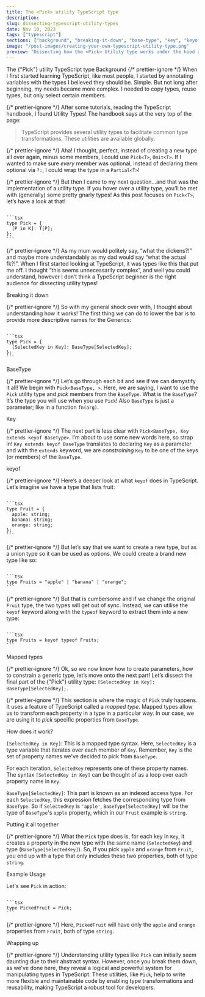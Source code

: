 ```yaml
---
title: The <Pick> utility TypeScript type
description:
slug: dissecting-typescript-utility-types
date: Nov 10, 2023
tags: ["typescript"]
sections: ["background", "breaking-it-down", "base-type", "key", "keyof", "mapped-types", "how-does-it-work", "putting-it-all-together", "example-usage", "wrapping-up"]
image: "/post-images/creating-your-own-typescript-utility-type.png"
preview: "Dissecting how the <Pick> Utility type works under the hood and it's uses-cases"
---
```


<Stack>
<HeaderOne>The {"Pick<T>"} utility TypeScript type</HeaderOne>

<Spacer paddingVertical="5px" />
<Paragraph level="2" id="background">Background</Paragraph>
{/* prettier-ignore */}
<Paragraph>When I first started learning TypeScript, like most people, I started by annotating variables with the types I believed they should be. Simple. But not long after beginning, my needs became more complex. I needed to copy types, reuse types, but only select certain members.</Paragraph>

{/* prettier-ignore */}
<Paragraph>After some tutorials, reading the TypeScript handbook, I found Utility Types! The handbook says at the very top of the page: </Paragraph>

<Blockquote>
TypeScript provides several utility types to facilitate common type transformations. These utilities are available globally.
</Blockquote>

{/* prettier-ignore */}
<Paragraph>Aha! I thought, perfect, instead of creating a new type all over again, minus some members, I could use `Pick<T>`, `Omit<T>`. If I wanted to make sure *every* member was optional, instead of declaring them optional via `?:`, I could wrap the type in a `Partial<T>`! </Paragraph>

{/* prettier-ignore */}
<Paragraph>But then I came to my next question…and that was the implementation of a utility type. If you hover over a utility type, you’ll be met with (generally) some pretty gnarly types! As this post focuses on `Pick<T>`, let’s have a look at that! </Paragraph>

<Code language="TypeScript">
```tsx
type Pick<T, K extends keyof T> = {
  [P in K]: T[P]; 
};
```
</Code>

{/* prettier-ignore */}
<Paragraph>As my mum would politely say, “what the dickens?!” and maybe more understandably as my dad would say “what the actual fk?!”. When I first started looking at TypeScript, it was types like this that put me off. I thought “this seems unnecessarily complex”, and well you could understand, however I don’t think a TypeScript beginner is the right audience for dissecting utility types! </Paragraph>

<Spacer paddingVertical="12px" />

<Paragraph level="2" id="breaking-it-down">Breaking it down</Paragraph>

{/* prettier-ignore */}
<Paragraph>So with my general shock over with, I thought about understanding how it works! The first thing we can do to lower the bar is to provide more descriptive names for the Generics:</Paragraph>

<Code language="TypeScript">
```tsx
type Pick<BaseType, Key extends keyof BaseType> = { 
  [SelectedKey in Key]: BaseType[SelectedKey];
};
```
</Code>

<Spacer paddingVertical="5px" />

<Paragraph level="2" id="base-type">BaseType</Paragraph>

{/* prettier-ignore */}
<Paragraph>Let’s go through each bit and see if we can demystify it all! We begin with `Pick<BaseType, >`. Here, we are saying, I want to use the `Pick` utility type and *pick* members from the `BaseType`. What is the `BaseType`? It’s the type you will use when you use `Pick`! Also `BaseType` is just a parameter; like in a function `fn(arg)`.</Paragraph>

<Spacer paddingVertical="12px" />

<Paragraph level="2" id="key">Key</Paragraph>

{/* prettier-ignore */}
<Paragraph>The next part is less clear with `Pick<BaseType, Key extends keyof BaseType>`. I’m about to use some new words here, so strap in! `Key extends keyof BaseType` translates to declaring `Key` as a parameter and with the `extends` keyword, we are *constraining* `Key` to be one of the keys (or members) of the `BaseType`.</Paragraph>

<Spacer paddingVertical="12px" />

<Paragraph level="2" id="keyof">keyof</Paragraph>

{/* prettier-ignore */}
<Paragraph>Here’s a deeper look at what `keyof` does in TypeScript. Let’s imagine we have a type that lists fruit:</Paragraph>

<Code language="TypeScript">
```tsx
type Fruit = {
  apple: string;
  banana: string;
  orange: string;
};
```
</Code>

{/* prettier-ignore */}
<Paragraph>But let’s say that we want to create a new type, but as a union type so it can be used as options. We could create a brand new type like so:</Paragraph>

<Code language="TypeScript">
```tsx
type Fruits = "apple" | "banana" | "orange"; 
```
</Code>

{/* prettier-ignore */}
<Paragraph>But that is cumbersome and if we change the original `Fruit` type, the two types will get out of sync. Instead, we can utilise the `keyof` keyword along with the `typeof` keyword to extract them into a new type:</Paragraph>

<Code language="TypeScript">
```tsx
type Fruits = keyof typeof Fruits;
```
</Code>

<Spacer paddingVertical="5px" />

<Paragraph level="2" id="mapped-types">Mapped types</Paragraph>

{/* prettier-ignore */}
<Paragraph>Ok, so we now know how to create parameters, how to constrain a generic type, let’s move onto the next part! Let’s dissect the final part of the {"Pick<T>"} utility type: `[SelectedKey in Key]: BaseType[SelectedKey];`.</Paragraph>

{/* prettier-ignore */}
<Paragraph>This section is where the magic of `Pick` truly happens. It uses a feature of TypeScript called a *mapped type*. Mapped types allow us to transform each property in a type in a particular way. In our case, we are using it to *pick* specific properties from `BaseType`.</Paragraph>

<Spacer paddingVertical="12px" />

<Paragraph level="2" id="how-does-it-work">How does it work?</Paragraph>

<Paragraph>`[SelectedKey in Key]`: This is a mapped type syntax. Here, `SelectedKey` is a type variable that iterates over each member of `Key`. Remember, `Key` is the set of property names we've decided to pick from `BaseType`.</Paragraph>

<Paragraph>For each iteration, `SelectedKey` represents one of these property names. The syntax `[SelectedKey in Key]` can be thought of as a loop over each property name in `Key`.</Paragraph>

<Paragraph>`BaseType[SelectedKey]`: This part is known as an indexed access type. For each `SelectedKey`, this expression fetches the corresponding type from `BaseType`. So if `SelectedKey` is `'apple'`, `BaseType[SelectedKey]` will be the type of `BaseType`'s `apple` property, which in our `Fruit` example is `string`.</Paragraph>

<Spacer paddingVertical="12px" />

<Paragraph level="2" id="putting-it-all-together">Putting it all together</Paragraph>

{/* prettier-ignore */}
<Paragraph>What the `Pick` type does is, for each key in `Key`, it creates a property in the new type with the same name (`SelectedKey`) and type (`BaseType[SelectedKey]`). So, if you pick `apple` and `orange` from `Fruit`, you end up with a type that only includes these two properties, both of type `string`.</Paragraph>

<Spacer paddingVertical="12px" />

<Paragraph level="2" id="example-usage">Example Usage</Paragraph>

<Paragraph>Let's see `Pick` in action:</Paragraph>

<Code language="TypeScript">
```tsx
type PickedFruit = Pick<Fruit, 'apple' | 'orange'>;
```
</Code>

{/* prettier-ignore */}
<Paragraph>Here, `PickedFruit` will have only the `apple` and `orange` properties from `Fruit`, both of type `string`.</Paragraph>

<Spacer paddingVertical="12px" />

<Paragraph level="2" id="wrapping-up">Wrapping up</Paragraph>

{/* prettier-ignore */}
<Paragraph>Understanding utility types like `Pick` can initially seem daunting due to their abstract syntax. However, once you break them down, as we've done here, they reveal a logical and powerful system for manipulating types in TypeScript. These utilities, like `Pick`, help to write more flexible and maintainable code by enabling type transformations and reusability, making TypeScript a robust tool for developers.</Paragraph>
</Stack>
